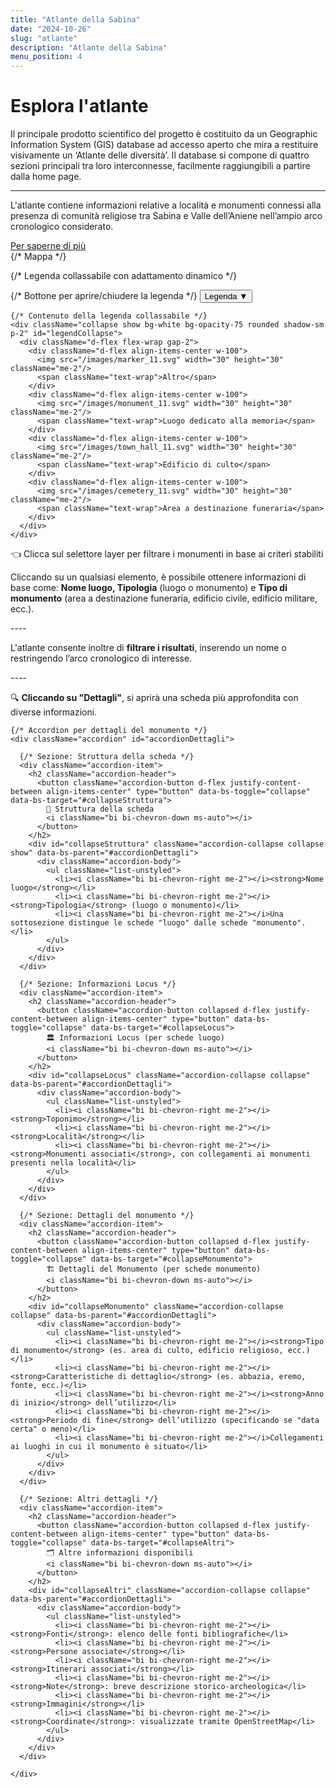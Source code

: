 ```yaml
---
title: "Atlante della Sabina"
date: "2024-10-26"
slug: "atlante"
description: "Atlante della Sabina"
menu_position: 4
---
```



# Esplora l'atlante

<Row className="my-4">
<Col md={12}>
<div className="bg-light p-4 rounded shadow-sm text-center">
Il principale prodotto scientifico del progetto è costituito da un Geographic Information System
(GIS) database ad accesso aperto che mira a restituire visivamente un ‘Atlante delle diversità’. Il
database si compone di quattro sezioni principali tra loro interconnesse, facilmente raggiungibili a
partire dalla home page.

---

L'atlante contiene informazioni relative a località e monumenti connessi alla presenza di comunità religiose tra Sabina e Valle dell’Aniene nell’ampio
arco cronologico considerato. 

<a href="#dettagli" className="btn btn-primary mt-3">
        Per saperne di più
      </a>
</div>
</Col>
</Row>

<Row className="my-4">
<Col md={10}>
<div className="position-relative" >
  {/* Mappa */}
  <MapLibre
    height="800px"
    baseLayers={["EsriStreets"]}
    sprite="https://openmaptiles.github.io/osm-bright-gl-style/sprite"
  >
    <VectorLayerLibre
      name="Monumenti"
      source={{
        dTable: "luogo_di_interesse",
        geoField: "coordinate",
        dQueryString: "filter[tipologia][_eq]=monumento&fields=id,tipo_monumento,nome_luogo,coordinate&limit=-1",
        transType: "geojson",
      }}
      checked={true}
      fitToContent={true}
      type="geojson"
      searchInFields={{
        "nome_luogo": "Toponimo",
        "tipo_monumento": {
          "label": "Tipo di monumento",
          "values": ["area a destinazione funeraria", "luogo dedicato alla memoria", "edificio di culto"],
        },
      }}
      style={{
        id: "luogo_di_interesse",
        type: "symbol",
        layout: {
          "icon-image": [
            "match",
            ["get", "tipo_monumento"],
            "area a destinazione funeraria", "cemetery_11",
            "luogo dedicato alla memoria", "monument_11",
            "edificio di culto", "town_hall_11",
            "marker_11" // Default (Altro)
          ],
          "icon-size": 2,
        },
      }}
      popupTemplate="<h4>${nome_luogo}</h4>
        <p>${tipo_monumento}</p>
        <a href='/monumento/?tb=luogo_di_interesse&id=${id}'>Dettagli</a>"
    />
  </MapLibre>

  {/* Legenda collassabile con adattamento dinamico */}
  <div className="position-absolute bottom-0 start-0 m-3" style={{ zIndex: 1000, minWidth: "220px", maxWidth: "280px" }}>
    {/* Bottone per aprire/chiudere la legenda */}
    <button
      className="btn w-100 text-white py-1"
      style={{ backgroundColor: "#990033" }} 
      type="button"
      data-bs-toggle="collapse"
      data-bs-target="#legendCollapse"
      aria-expanded="false"
      aria-controls="legendCollapse"
    >
      Legenda ▼
    </button>

    {/* Contenuto della legenda collassabile */}
    <div className="collapse show bg-white bg-opacity-75 rounded shadow-sm p-2" id="legendCollapse">
      <div className="d-flex flex-wrap gap-2">
        <div className="d-flex align-items-center w-100">
          <img src="/images/marker_11.svg" width="30" height="30" className="me-2"/>
          <span className="text-wrap">Altro</span>
        </div>
        <div className="d-flex align-items-center w-100">
          <img src="/images/monument_11.svg" width="30" height="30" className="me-2"/>
          <span className="text-wrap">Luogo dedicato alla memoria</span>
        </div>
        <div className="d-flex align-items-center w-100">
          <img src="/images/town_hall_11.svg" width="30" height="30" className="me-2"/>
          <span className="text-wrap">Edificio di culto</span>
        </div>
        <div className="d-flex align-items-center w-100">
          <img src="/images/cemetery_11.svg" width="30" height="30" className="me-2"/>
          <span className="text-wrap">Area a destinazione funeraria</span>
        </div>
      </div>
    </div>
  </div>
</div>
</Col>
<Col md={2} className="mt-3">
  <span>👈 Clicca sul selettore layer per filtrare i monumenti in base ai criteri stabiliti</span>
</Col>
</Row>

<Row className="my-4" id="dettagli">
<Col md={12}>
  <div className="bg-light p-4 rounded shadow-sm">
    <p className="text-center">
      Cliccando su un qualsiasi elemento, è possibile ottenere informazioni di base come:
      <strong> Nome luogo, Tipologia</strong> (luogo o monumento) e <strong>Tipo di monumento</strong> 
      (area a destinazione funeraria, edificio civile, edificio militare, ecc.).
    </p>
    ---- 
    <p className="text-center">
      L'atlante consente inoltre di <strong>filtrare i risultati</strong>, inserendo un nome o 
      restringendo l’arco cronologico di interesse.
    </p>
    ---- 
    <p className="text-center">
      🔍 <strong>Cliccando su "Dettagli"</strong>, si aprirà una scheda più approfondita con diverse informazioni.
    </p>

    {/* Accordion per dettagli del monumento */}
    <div className="accordion" id="accordionDettagli">
      
      {/* Sezione: Struttura della scheda */}
      <div className="accordion-item">
        <h2 className="accordion-header">
          <button className="accordion-button d-flex justify-content-between align-items-center" type="button" data-bs-toggle="collapse" data-bs-target="#collapseStruttura">
            📜 Struttura della scheda
            <i className="bi bi-chevron-down ms-auto"></i>
          </button>
        </h2>
        <div id="collapseStruttura" className="accordion-collapse collapse show" data-bs-parent="#accordionDettagli">
          <div className="accordion-body">
            <ul className="list-unstyled">
              <li><i className="bi bi-chevron-right me-2"></i><strong>Nome luogo</strong></li>
              <li><i className="bi bi-chevron-right me-2"></i><strong>Tipologia</strong> (luogo o monumento)</li>
              <li><i className="bi bi-chevron-right me-2"></i>Una sottosezione distingue le schede "luogo" dalle schede "monumento".</li>
            </ul>
          </div>
        </div>
      </div>

      {/* Sezione: Informazioni Locus */}
      <div className="accordion-item">
        <h2 className="accordion-header">
          <button className="accordion-button collapsed d-flex justify-content-between align-items-center" type="button" data-bs-toggle="collapse" data-bs-target="#collapseLocus">
            🏛️ Informazioni Locus (per schede luogo)
            <i className="bi bi-chevron-down ms-auto"></i>
          </button>
        </h2>
        <div id="collapseLocus" className="accordion-collapse collapse" data-bs-parent="#accordionDettagli">
          <div className="accordion-body">
            <ul className="list-unstyled">
              <li><i className="bi bi-chevron-right me-2"></i><strong>Toponimo</strong></li>
              <li><i className="bi bi-chevron-right me-2"></i><strong>Località</strong></li>
              <li><i className="bi bi-chevron-right me-2"></i><strong>Monumenti associati</strong>, con collegamenti ai monumenti presenti nella località</li>
            </ul>
          </div>
        </div>
      </div>

      {/* Sezione: Dettagli del monumento */}
      <div className="accordion-item">
        <h2 className="accordion-header">
          <button className="accordion-button collapsed d-flex justify-content-between align-items-center" type="button" data-bs-toggle="collapse" data-bs-target="#collapseMonumento">
            🏗️ Dettagli del Monumento (per schede monumento)
            <i className="bi bi-chevron-down ms-auto"></i>
          </button>
        </h2>
        <div id="collapseMonumento" className="accordion-collapse collapse" data-bs-parent="#accordionDettagli">
          <div className="accordion-body">
            <ul className="list-unstyled">
              <li><i className="bi bi-chevron-right me-2"></i><strong>Tipo di monumento</strong> (es. area di culto, edificio religioso, ecc.)</li>
              <li><i className="bi bi-chevron-right me-2"></i><strong>Caratteristiche di dettaglio</strong> (es. abbazia, eremo, fonte, ecc.)</li>
              <li><i className="bi bi-chevron-right me-2"></i><strong>Anno di inizio</strong> dell’utilizzo</li>
              <li><i className="bi bi-chevron-right me-2"></i><strong>Periodo di fine</strong> dell’utilizzo (specificando se "data certa" o meno)</li>
              <li><i className="bi bi-chevron-right me-2"></i>Collegamenti ai luoghi in cui il monumento è situato</li>
            </ul>
          </div>
        </div>
      </div>

      {/* Sezione: Altri dettagli */}
      <div className="accordion-item">
        <h2 className="accordion-header">
          <button className="accordion-button collapsed d-flex justify-content-between align-items-center" type="button" data-bs-toggle="collapse" data-bs-target="#collapseAltri">
            🗂️ Altre informazioni disponibili
            <i className="bi bi-chevron-down ms-auto"></i>
          </button>
        </h2>
        <div id="collapseAltri" className="accordion-collapse collapse" data-bs-parent="#accordionDettagli">
          <div className="accordion-body">
            <ul className="list-unstyled">
              <li><i className="bi bi-chevron-right me-2"></i><strong>Fonti</strong>: elenco delle fonti bibliografiche</li>
              <li><i className="bi bi-chevron-right me-2"></i><strong>Persone associate</strong></li>
              <li><i className="bi bi-chevron-right me-2"></i><strong>Itinerari associati</strong></li>
              <li><i className="bi bi-chevron-right me-2"></i><strong>Note</strong>: breve descrizione storico-archeologica</li>
              <li><i className="bi bi-chevron-right me-2"></i><strong>Immagini</strong></li>
              <li><i className="bi bi-chevron-right me-2"></i><strong>Coordinate</strong>: visualizzate tramite OpenStreetMap</li>
            </ul>
          </div>
        </div>
      </div>

    </div>
  </div>
</Col>
</Row>

